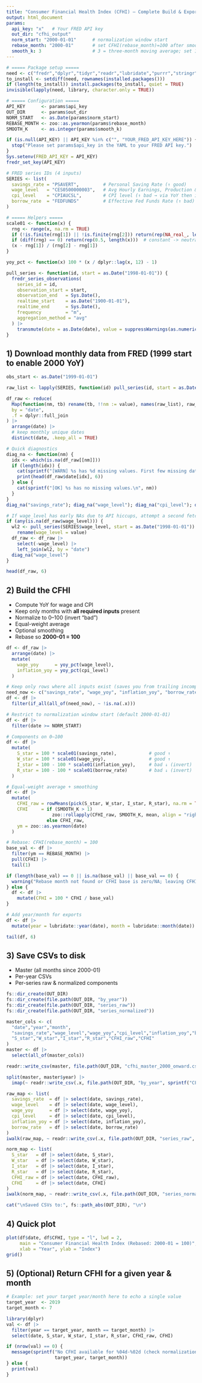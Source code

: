 ```yaml
---
title: "Consumer Financial Health Index (CFHI) — Complete Build & Export"
output: html_document
params:
  api_key: "x"   # Your FRED API key
  out_dir: "cfhi_output"
  norm_start: "2000-01-01"      # normalization window start
  rebase_month: "2000-01"       # set CFHI(rebase_month)=100 after smoothing
  smooth_k: 3                   # 3 = three-month moving average; set 1 to disable
---
```


```r
# ===== Package setup =====
need <- c("fredr","dplyr","tidyr","readr","lubridate","purrr","stringr","zoo","fs")
to_install <- setdiff(need, rownames(installed.packages()))
if (length(to_install)) install.packages(to_install, quiet = TRUE)
invisible(lapply(need, library, character.only = TRUE))

# ===== Configuration =====
API_KEY      <- params$api_key
OUT_DIR      <- params$out_dir
NORM_START   <- as.Date(params$norm_start)
REBASE_MONTH <- zoo::as.yearmon(params$rebase_month)
SMOOTH_K     <- as.integer(params$smooth_k)

if (is.null(API_KEY) || API_KEY %in% c("", "YOUR_FRED_API_KEY_HERE")) {
  stop("Please set params$api_key in the YAML to your FRED API key.")
}
Sys.setenv(FRED_API_KEY = API_KEY)
fredr_set_key(API_KEY)

# FRED series IDs (4 inputs)
SERIES <- list(
  savings_rate = "PSAVERT",         # Personal Saving Rate (↑ good)
  wage_level   = "CES0500000003",   # Avg Hourly Earnings, Production & Nonsupervisory (↑ good)
  cpi_level    = "CPIAUCSL",        # CPI level (↑ bad → via YoY then invert)
  borrow_rate  = "FEDFUNDS"         # Effective Fed Funds Rate (↑ bad)
)

# ===== Helpers =====
scale01 <- function(x) {
  rng <- range(x, na.rm = TRUE)
  if (!is.finite(rng[1]) || !is.finite(rng[2])) return(rep(NA_real_, length(x)))
  if (diff(rng) == 0) return(rep(0.5, length(x)))  # constant -> neutral mid
  (x - rng[1]) / (rng[2] - rng[1])
}

yoy_pct <- function(x) 100 * (x / dplyr::lag(x, 12) - 1)

pull_series <- function(id, start = as.Date("1998-01-01")) {
  fredr_series_observations(
    series_id = id,
    observation_start = start,
    observation_end   = Sys.Date(),
    realtime_start    = as.Date("1900-01-01"),
    realtime_end      = Sys.Date(),
    frequency         = "m",
    aggregation_method = "avg"
  ) |>
    transmute(date = as.Date(date), value = suppressWarnings(as.numeric(value)))
}
```

## 1) Download monthly data from FRED (1999 start to enable 2000 YoY)
```r
obs_start <- as.Date("1999-01-01")

raw_list <- lapply(SERIES, function(id) pull_series(id, start = as.Date("1998-01-01")))

df_raw <- reduce(
  Map(function(nm, tb) rename(tb, !!nm := value), names(raw_list), raw_list),
  by = "date",
  .f = dplyr::full_join
) |>
  arrange(date) |>
  # keep monthly unique dates
  distinct(date, .keep_all = TRUE)

# Quick diagnostics
diag_na <- function(nm) {
  idx <- which(is.na(df_raw[[nm]]))
  if (length(idx)) {
    cat(sprintf("[WARN] %s has %d missing values. First few missing dates:\n", nm, length(idx)))
    print(head(df_raw$date[idx], 6))
  } else {
    cat(sprintf("[OK] %s has no missing values.\n", nm))
  }
}
diag_na("savings_rate"); diag_na("wage_level"); diag_na("cpi_level"); diag_na("borrow_rate")

# If wage_level has early NAs due to API hiccups, attempt a second fetch & merge
if (any(is.na(df_raw$wage_level))) {
  wl2 <- pull_series(SERIES$wage_level, start = as.Date("1998-01-01")) |>
    rename(wage_level = value)
  df_raw <- df_raw |>
    select(-wage_level) |>
    left_join(wl2, by = "date")
  diag_na("wage_level")
}

head(df_raw, 6)
```

## 2) Build the CFHI
- Compute YoY for wage and CPI
- Keep only months with **all required inputs** present
- Normalize to 0–100 (invert “bad”)
- Equal-weight average
- Optional smoothing
- Rebase so **2000-01 = 100**

```r
df <- df_raw |>
  arrange(date) |>
  mutate(
    wage_yoy      = yoy_pct(wage_level),
    inflation_yoy = yoy_pct(cpi_level)
  )

# Keep only rows where all inputs exist (saves you from trailing incomplete months)
need_now <- c("savings_rate", "wage_yoy", "inflation_yoy", "borrow_rate")
df <- df |>
  filter(if_all(all_of(need_now), ~ !is.na(.x)))

# Restrict to normalization window start (default 2000-01-01)
df <- df |>
  filter(date >= NORM_START)

# Components on 0–100
df <- df |>
  mutate(
    S_star = 100 * scale01(savings_rate),            # good ↑
    W_star = 100 * scale01(wage_yoy),                # good ↑
    I_star = 100 - 100 * scale01(inflation_yoy),     # bad ↓ (invert)
    R_star = 100 - 100 * scale01(borrow_rate)        # bad ↓ (invert)
  )

# Equal-weight average + smoothing
df <- df |>
  mutate(
    CFHI_raw = rowMeans(pick(S_star, W_star, I_star, R_star), na.rm = TRUE),
    CFHI     = if (SMOOTH_K > 1)
                 zoo::rollapply(CFHI_raw, SMOOTH_K, mean, align = "right", fill = NA)
               else CFHI_raw,
    ym = zoo::as.yearmon(date)
  )

# Rebase: CFHI(rebase_month) = 100
base_val <- df |>
  filter(ym == REBASE_MONTH) |>
  pull(CFHI) |>
  tail(1)

if (length(base_val) == 0 || is.na(base_val) || base_val == 0) {
  warning("Rebase month not found or CFHI base is zero/NA; leaving CFHI un-rebased.")
} else {
  df <- df |>
    mutate(CFHI = 100 * CFHI / base_val)
}

# Add year/month for exports
df <- df |>
  mutate(year = lubridate::year(date), month = lubridate::month(date))

tail(df, 6)
```

## 3) Save CSVs to disk
- Master (all months since 2000-01)
- Per-year CSVs
- Per-series raw & normalized components

```r
fs::dir_create(OUT_DIR)
fs::dir_create(file.path(OUT_DIR, "by_year"))
fs::dir_create(file.path(OUT_DIR, "series_raw"))
fs::dir_create(file.path(OUT_DIR, "series_normalized"))

master_cols <- c(
  "date","year","month",
  "savings_rate","wage_level","wage_yoy","cpi_level","inflation_yoy","borrow_rate",
  "S_star","W_star","I_star","R_star","CFHI_raw","CFHI"
)
master <- df |>
  select(all_of(master_cols))

readr::write_csv(master, file.path(OUT_DIR, "cfhi_master_2000_onward.csv"))

split(master, master$year) |>
  imap(~ readr::write_csv(.x, file.path(OUT_DIR, "by_year", sprintf("CFHI_%s.csv", .y))))

raw_map <- list(
  savings_rate  = df |> select(date, savings_rate),
  wage_level    = df |> select(date, wage_level),
  wage_yoy      = df |> select(date, wage_yoy),
  cpi_level     = df |> select(date, cpi_level),
  inflation_yoy = df |> select(date, inflation_yoy),
  borrow_rate   = df |> select(date, borrow_rate)
)
iwalk(raw_map, ~ readr::write_csv(.x, file.path(OUT_DIR, "series_raw", paste0(.y, ".csv"))))

norm_map <- list(
  S_star   = df |> select(date, S_star),
  W_star   = df |> select(date, W_star),
  I_star   = df |> select(date, I_star),
  R_star   = df |> select(date, R_star),
  CFHI_raw = df |> select(date, CFHI_raw),
  CFHI     = df |> select(date, CFHI)
)
iwalk(norm_map, ~ readr::write_csv(.x, file.path(OUT_DIR, "series_normalized", paste0(.y, ".csv"))))

cat("\nSaved CSVs to:", fs::path_abs(OUT_DIR), "\n")
```

## 4) Quick plot
```r
plot(df$date, df$CFHI, type = "l", lwd = 2,
     main = "Consumer Financial Health Index (Rebased: 2000-01 = 100)",
     xlab = "Year", ylab = "Index")
grid()
```

## 5) (Optional) Return CFHI for a given year & month
```r
# Example: set your target year/month here to echo a single value
target_year  <- 2019
target_month <- 7

library(dplyr)
val <- df |>
  filter(year == target_year, month == target_month) |>
  select(date, S_star, W_star, I_star, R_star, CFHI_raw, CFHI)

if (nrow(val) == 0) {
  message(sprintf("No CFHI available for %04d-%02d (check normalization window or missing inputs).",
                  target_year, target_month))
} else {
  print(val)
}
```
